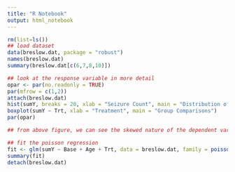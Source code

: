 ```yaml
---
title: "R Notebook"
output: html_notebook
---
```

```r
rm(list=ls())
## load dataset
data(breslow.dat, package = "robust")
names(breslow.dat)
summary(breslow.dat[c(6,7,8,10)])

## look at the response variable in more detail
opar <- par(no.readonly = TRUE)
par(mfrow = c(1,2))
attach(breslow.dat)
hist(sumY, breaks = 20, xlab = "Seizure Count", main = "Distribution of Seizures")
boxplot(sumY ~ Trt, xlab = "Treatment", main = "Group Comparisons")
par(opar)

## from above figure, we can see the skewed nature of the dependent variable and the possible presence of outliers.

## fit the poisson regression
fit <- glm(sumY ~ Base + Age + Trt, data = breslow.dat, family = poisson())
summary(fit)
detach(breslow.dat)
```